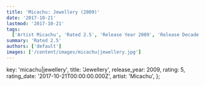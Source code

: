 ```yaml
---
title: 'Micachu: Jewellery (2009)'
date: '2017-10-21'
lastmod: '2017-10-21'
tags:
  ['Artist Micachu', 'Rated 2.5', 'Release Year 2009', 'Release Decade 2000']
summary: 'Rated 2.5'
authors: ['default']
images: ['/content/images/micachu|jewellery.jpg']
---
```


  key: 'micachu|jewellery',
  title: 'Jewellery',
  release_year: 2009,
  rating: 5,
  rating_date: '2017-10-21T00:00:00.000Z',
  artist: 'Micachu',
};

<MusicRating data={data} />
